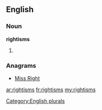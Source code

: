==English==

===Noun===
'''rightisms'''

# {{plural of|[[rightism]]}}

===Anagrams===
* [[Miss Right#English|Miss Right]]

[[Category:English plurals]]

[[ar:rightisms]]
[[fr:rightisms]]
[[my:rightisms]]